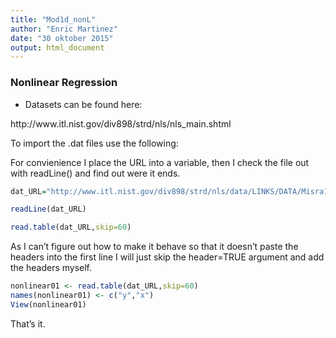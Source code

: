 ```yaml
---
title: "Mod1d_nonL"
author: "Enric Martinez"
date: "30 oktober 2015"
output: html_document
---
```


### Nonlinear Regression

* Datasets can be found here: 

http://www.itl.nist.gov/div898/strd/nls/nls_main.shtml

To import the .dat files use the following: 

For convienience I place the URL into a variable, then I check the file out with readLine() and find out were it ends. 

```r

dat_URL="http://www.itl.nist.gov/div898/strd/nls/data/LINKS/DATA/Misra1a.dat"

readLine(dat_URL)

read.table(dat_URL,skip=60)

```
As I can't figure out how to make it behave so that it doesn't paste the headers into the first line I will just skip the header=TRUE argument and add the headers myself.

```r
nonlinear01 <- read.table(dat_URL,skip=60)
names(nonlinear01) <- c("y","x")
View(nonlinear01)
```

That's it.



